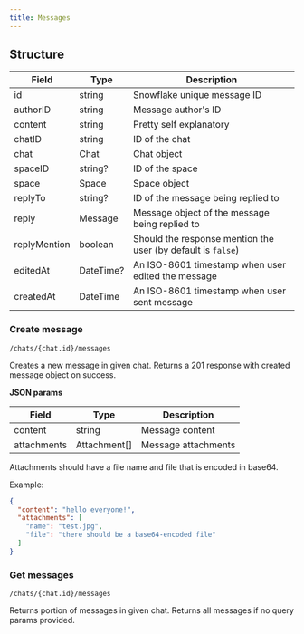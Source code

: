 ```yaml
---
title: Messages
---
```



## Structure
| Field    | Type | Description |
| -------- | ------- | ----------- |
| id | string | Snowflake unique message ID |
| authorID | string | Message author's ID |
| content | string | Pretty self explanatory |
| chatID | string | ID of the chat |
| chat | Chat | Chat object |
| spaceID | string? | ID of the space |
| space | Space | Space object |
| replyTo | string? | ID of the message being replied to |
| reply | Message | Message object of the message being replied to |
| replyMention | boolean | Should the response mention the user (by default is `false`) |
| editedAt | DateTime? | An ISO-8601 timestamp when user edited the message |
| createdAt | DateTime | An ISO-8601 timestamp when user sent message |

### Create message

<Badge text='POST' variant='note' size='medium' /> `/chats/{chat.id}/messages`

Creates a new message in given chat. Returns a 201 response with created message object on success.

**JSON params**

| Field    | Type | Description |
| -------- | ------- | ----------- |
| content | string | Message content |
| attachments | Attachment[] | Message attachments |

Attachments should have a file name and file that is encoded in base64.

Example:

```json
{
  "content": "hello everyone!",
  "attachments": [
    "name": "test.jpg",
    "file": "there should be a base64-encoded file"
  ]
}
```

### Get messages

<Badge text="GET" variant="success" size="medium" /> `/chats/{chat.id}/messages`

Returns portion of messages in given chat. Returns all messages if no query params provided.